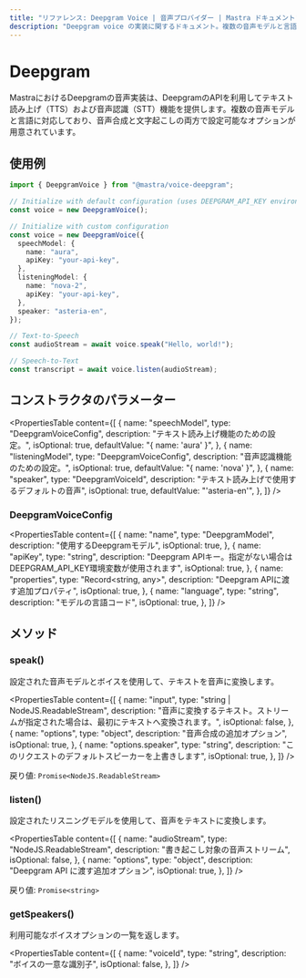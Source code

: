 ---
title: "リファレンス: Deepgram Voice | 音声プロバイダー | Mastra ドキュメント"
description: "Deepgram voice の実装に関するドキュメント。複数の音声モデルと言語によるテキスト読み上げおよび音声認識機能を提供します。"
---

# Deepgram

MastraにおけるDeepgramの音声実装は、DeepgramのAPIを利用してテキスト読み上げ（TTS）および音声認識（STT）機能を提供します。複数の音声モデルと言語に対応しており、音声合成と文字起こしの両方で設定可能なオプションが用意されています。

## 使用例

```typescript
import { DeepgramVoice } from "@mastra/voice-deepgram";

// Initialize with default configuration (uses DEEPGRAM_API_KEY environment variable)
const voice = new DeepgramVoice();

// Initialize with custom configuration
const voice = new DeepgramVoice({
  speechModel: {
    name: "aura",
    apiKey: "your-api-key",
  },
  listeningModel: {
    name: "nova-2",
    apiKey: "your-api-key",
  },
  speaker: "asteria-en",
});

// Text-to-Speech
const audioStream = await voice.speak("Hello, world!");

// Speech-to-Text
const transcript = await voice.listen(audioStream);
```

## コンストラクタのパラメーター

<PropertiesTable
  content={[
    {
      name: "speechModel",
      type: "DeepgramVoiceConfig",
      description: "テキスト読み上げ機能のための設定。",
      isOptional: true,
      defaultValue: "{ name: 'aura' }",
    },
    {
      name: "listeningModel",
      type: "DeepgramVoiceConfig",
      description: "音声認識機能のための設定。",
      isOptional: true,
      defaultValue: "{ name: 'nova' }",
    },
    {
      name: "speaker",
      type: "DeepgramVoiceId",
      description: "テキスト読み上げで使用するデフォルトの音声",
      isOptional: true,
      defaultValue: "'asteria-en'",
    },
  ]}
/>

### DeepgramVoiceConfig

<PropertiesTable
  content={[
    {
      name: "name",
      type: "DeepgramModel",
      description: "使用するDeepgramモデル",
      isOptional: true,
    },
    {
      name: "apiKey",
      type: "string",
      description:
        "Deepgram APIキー。指定がない場合はDEEPGRAM_API_KEY環境変数が使用されます",
      isOptional: true,
    },
    {
      name: "properties",
      type: "Record<string, any>",
      description: "Deepgram APIに渡す追加プロパティ",
      isOptional: true,
    },
    {
      name: "language",
      type: "string",
      description: "モデルの言語コード",
      isOptional: true,
    },
  ]}
/>

## メソッド

### speak()

設定された音声モデルとボイスを使用して、テキストを音声に変換します。

<PropertiesTable
  content={[
    {
      name: "input",
      type: "string | NodeJS.ReadableStream",
      description:
        "音声に変換するテキスト。ストリームが指定された場合は、最初にテキストへ変換されます。",
      isOptional: false,
    },
    {
      name: "options",
      type: "object",
      description: "音声合成の追加オプション",
      isOptional: true,
    },
    {
      name: "options.speaker",
      type: "string",
      description: "このリクエストのデフォルトスピーカーを上書きします",
      isOptional: true,
    },
  ]}
/>

戻り値: `Promise<NodeJS.ReadableStream>`

### listen()

設定されたリスニングモデルを使用して、音声をテキストに変換します。

<PropertiesTable
  content={[
    {
      name: "audioStream",
      type: "NodeJS.ReadableStream",
      description: "書き起こし対象の音声ストリーム",
      isOptional: false,
    },
    {
      name: "options",
      type: "object",
      description: "Deepgram API に渡す追加オプション",
      isOptional: true,
    },
  ]}
/>

戻り値: `Promise<string>`

### getSpeakers()

利用可能なボイスオプションの一覧を返します。

<PropertiesTable
  content={[
    {
      name: "voiceId",
      type: "string",
      description: "ボイスの一意な識別子",
      isOptional: false,
    },
  ]}
/>
